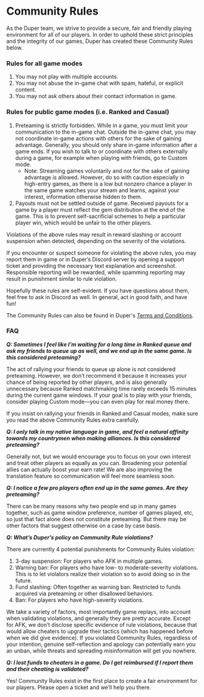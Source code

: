 # Community Rules

As the Duper team, we strive to provide a secure, fair and friendly playing environment for all of our players. In order to uphold these strict principles and the integrity of our games, Duper has created these Community Rules below.

### Rules for all game modes

1. You may not play with multiple accounts.
2. You may not abuse the in-game chat with spam, hateful, or explicit content.
3. You may not ask others about their contact information in game.

### Rules for public game modes (i.e. Ranked and Casual)

1. Preteaming is strictly forbidden. While in a game, you must limit your communication to the in-game chat. Outside the in-game chat, you may not coordinate in-game actions with others for the sake of gaining advantage. Generally, you should only share in-game information after a game ends. If you wish to talk to or coordinate with others externally during a game, for example when playing with friends, go to Custom mode.
   - Note: Streaming games voluntarily and not for the sake of gaining advantage _is_ allowed. However, do so with caution especially in high-entry games, as there is a low but nonzero chance a player in the same game watches your stream and learns, against your interest, information otherwise hidden to them.
2. Payouts must not be settled outside of game. Received payouts for a game by a player must reflect the gem distribution at the end of the game. This is to prevent self-sacrificial schemes to help a particular player win, which would be unfair to the other players.

Violations of the above rules may result in reward slashing or account suspension when detected, depending on the severity of the violations.

If you encounter or suspect someone for violating the above rules, you may report them in game or in Duper’s Discord server by opening a support ticket and providing the necessary text explanation and screenshot. Responsible reporting will be rewarded, while spamming reporting may result in punishment similar to rule violation.

Hopefully these rules are self-evident. If you have questions about them, feel free to ask in Discord as well. In general, act in good faith, and have fun!

The Community Rules can also be found in Duper's [Terms and Conditions](https://www.duper.gg/assets/terms-of-use-8a866037.pdf).

### FAQ

***Q: Sometimes I feel like I’m waiting for a long time in Ranked queue and ask my friends to queue up as well, and we end up in the same game. Is this considered preteaming?***

The act of rallying your friends to queue up alone is not considered preteaming. However, we don’t recommend it because it increases your chance of being reported by other players, and is also generally unnecessary because Ranked matchmaking time rarely exceeds 15 minutes during the current game windows. If your goal is to play with your friends, consider playing Custom mode—you can even play for real money there.

If you insist on rallying your friends in Ranked and Casual modes, make sure you read the above Community Rules extra carefully.

***Q: I only talk in my native language in game, and feel a natural affinity towards my countrymen when making alliances. Is this considered preteaming?***

Generally not, but we would encourage you to focus on your own interest and treat other players as equally as you can. Broadening your potential allies can actually boost your earn rate! We are also improving the translation feature so communication will feel more seamless soon.

***Q: I notice a few pro players often end up in the same games. Are they preteaming?***

There can be many reasons why two people end up in many games together, such as game window preference, number of games played, etc, so just that fact alone does not constitute preteaming. But there may be other factors that suggest otherwise on a case by case basis.

***Q: What’s Duper’s policy on Community Rule violations?***

There are currently 4 potential punishments for Community Rules violation:
1. 3-day suspension: For players who AFK in multiple games.
2. Warning ban: For players who have low- to moderate-severity violations. This is to let violators realize their violation so to avoid doing so in the future.
3. Fund slashing: Often together as warning ban. Restricted to funds acquired via preteaming or other disallowed behaviors.
4. Ban: For players who have high-severity violations.

We take a variety of factors, most importantly game replays, into account when validating violations, and generally they are pretty accurate. Except for AFK, we don’t disclose specific evidence of rule violations, because that would allow cheaters to upgrade their tactics (which has happened before when we did give evidence). If you violated Community Rules, regardless of your intention, genuine self-reflection and apology can potentially earn you an unban, while threats and spreading misinformation will get you nowhere.

***Q: I lost funds to cheaters in a game. Do I get reimbursed if I report them and their cheating is validated?***

Yes! Community Rules exist in the first place to create a fair environment for our players. Please open a ticket and we’ll help you there.
